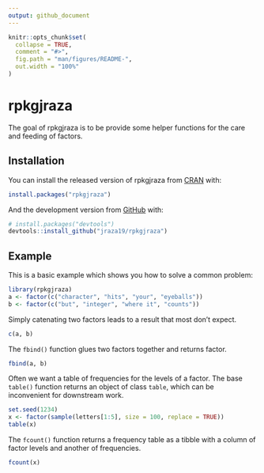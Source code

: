```yaml
---
output: github_document
---
```


<!-- README.md is generated from README.Rmd. Please edit that file -->

```r
knitr::opts_chunk$set(
  collapse = TRUE,
  comment = "#>",
  fig.path = "man/figures/README-",
  out.width = "100%"
)
```

# rpkgjraza

<!-- badges: start -->
<!-- badges: end -->

The goal of rpkgjraza is to be provide some helper functions for the care and feeding of factors. 

## Installation

You can install the released version of rpkgjraza from [CRAN](https://CRAN.R-project.org) with:

``` r
install.packages("rpkgjraza")
```

And the development version from [GitHub](https://github.com/) with:

``` r
# install.packages("devtools")
devtools::install_github("jraza19/rpkgjraza")
```
## Example

This is a basic example which shows you how to solve a common problem:

```r
library(rpkgjraza)
a <- factor(c("character", "hits", "your", "eyeballs"))
b <- factor(c("but", "integer", "where it", "counts"))
```

Simply catenating two factors leads to a result that most don't expect.

```r
c(a, b)
```

The `fbind()` function glues two factors together and returns factor.

```r
fbind(a, b)
```

Often we want a table of frequencies for the levels of a factor. The base `table()` function returns an object of class `table`, which can be inconvenient for downstream work.

```r
set.seed(1234)
x <- factor(sample(letters[1:5], size = 100, replace = TRUE))
table(x)
```

The `fcount()` function returns a frequency table as a tibble with a column of factor levels and another of frequencies. 

```r
fcount(x)
```
